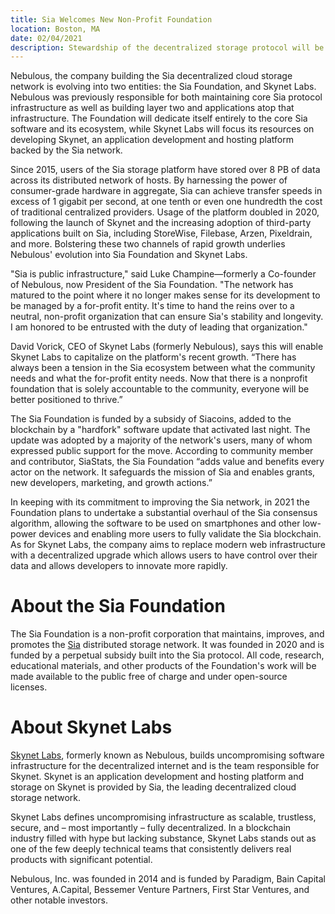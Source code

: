 ```yaml
---
title: Sia Welcomes New Non-Profit Foundation
location: Boston, MA
date: 02/04/2021
description: Stewardship of the decentralized storage protocol will be transferred to the Sia Foundation
---
```


Nebulous, the company building the Sia decentralized cloud storage network is evolving into two entities: the Sia Foundation, and Skynet Labs. Nebulous was previously responsible for both maintaining core Sia protocol infrastructure as well as building layer two and applications atop that infrastructure. The Foundation will dedicate itself entirely to the core Sia software and its ecosystem, while Skynet Labs will focus its resources on developing Skynet, an application development and hosting platform backed by the Sia network.

Since 2015, users of the Sia storage platform have stored over 8 PB of data across its distributed network of hosts. By harnessing the power of consumer-grade hardware in aggregate, Sia can achieve transfer speeds in excess of 1 gigabit per second, at one tenth or even one hundredth the cost of traditional centralized providers. Usage of the platform doubled in 2020, following the launch of Skynet and the increasing adoption of third-party applications built on Sia, including StoreWise, Filebase, Arzen, Pixeldrain, and more. Bolstering these two channels of rapid growth underlies Nebulous' evolution into Sia Foundation and Skynet Labs.

"Sia is public infrastructure," said Luke Champine—formerly a Co-founder of Nebulous, now President of the Sia Foundation. "The network has matured to the point where it no longer makes sense for its development to be managed by a for-profit entity. It's time to hand the reins over to a neutral, non-profit organization that can ensure Sia's stability and longevity. I am honored to be entrusted with the duty of leading that organization."

David Vorick, CEO of Skynet Labs (formerly Nebulous), says this will enable Skynet Labs to capitalize on the platform's recent growth. “There has always been a tension in the Sia ecosystem between what the community needs and what the for-profit entity needs. Now that there is a nonprofit foundation that is solely accountable to the community, everyone will be better positioned to thrive.”

The Sia Foundation is funded by a subsidy of Siacoins, added to the blockchain by a "hardfork" software update that activated last night. The update was adopted by a majority of the network's users, many of whom expressed public support for the move. According to community member and contributor, SiaStats, the Sia Foundation “adds value and benefits every actor on the network. It safeguards the mission of Sia and enables grants, new developers, marketing, and growth actions.”

In keeping with its commitment to improving the Sia network, in 2021 the Foundation plans to undertake a substantial overhaul of the Sia consensus algorithm, allowing the software to be used on smartphones and other low-power devices and enabling more users to fully validate the Sia blockchain. As for Skynet Labs, the company aims to replace modern web infrastructure with a decentralized upgrade which allows users to have control over their data and allows developers to innovate more rapidly.

# About the Sia Foundation

The Sia Foundation is a non-profit corporation that maintains, improves, and promotes the [Sia](https://sia.tech) distributed storage network. It was founded in 2020 and is funded by a perpetual subsidy built into the Sia protocol. All code, research, educational materials, and other products of the Foundation's work will be made available to the public free of charge and under open-source licenses.

# About Skynet Labs

[Skynet Labs](https://siasky.net), formerly known as Nebulous, builds uncompromising software infrastructure for the decentralized internet and is the team responsible for Skynet. Skynet is an application development and hosting platform and storage on Skynet is provided by Sia, the leading decentralized cloud storage network.

Skynet Labs defines uncompromising infrastructure as scalable, trustless, secure, and – most importantly – fully decentralized. In a blockchain industry filled with hype but lacking substance, Skynet Labs stands out as one of the few deeply technical teams that consistently delivers real products with significant potential.

Nebulous, Inc. was founded in 2014 and is funded by Paradigm, Bain Capital Ventures, A.Capital, Bessemer Venture Partners, First Star Ventures, and other notable investors.
